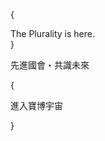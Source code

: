 
{<div className="w-full xl:mt-20 mx-auto aspect-square sm:aspect-video relative">
<spline-viewer
className="absolute inset-0"
loading-anim-type="spinner-big-light"
url="https://prod.spline.design/PykwbOV-m1ak0rZ0/scene.splinecode" />

  <div className="absolute inset-0 flex items-center justify-center">
    <div className="text-center text-xl sm:text-3xl lg:text-4xl uppercase font-semibold tracking-wider">
      The Plurality is here.
    </div>
  </div>
</div>}

<div className="text-center">

<p className="text-xl">先進國會・共識未來</p>

{<Link href="/docs" className="button mt-3">

進入寶博宇宙 <ArrowRight strokeWidth={1} size={16} />

</Link>}

</div>
